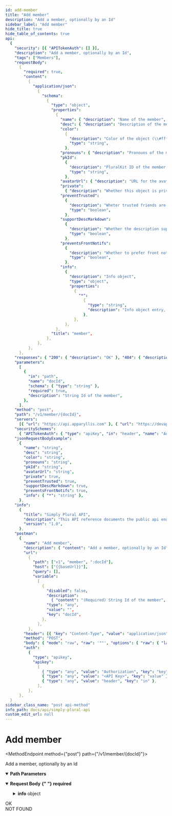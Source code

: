 ```yaml
---
id: add-member
title: "Add member"
description: "Add a member, optionally by an Id"
sidebar_label: "Add member"
hide_title: true
hide_table_of_contents: true
api:
  {
    "security": [{ "APITokenAuth": [] }],
    "description": "Add a member, optionally by an Id",
    "tags": ["Members"],
    "requestBody":
      {
        "required": true,
        "content":
          {
            "application/json":
              {
                "schema":
                  {
                    "type": "object",
                    "properties":
                      {
                        "name": { "description": "Name of the member", "type": "string" },
                        "desc": { "description": "Description of the member", "type": "string" },
                        "color":
                          {
                            "description": "Color of the object (\\#ffffff, \\#ffffffff or ffffff)",
                            "type": "string",
                          },
                        "pronouns": { "description": "Pronouns of the member", "type": "string" },
                        "pkId":
                          {
                            "description": "PluralKit ID of the member, 5-letter string",
                            "type": "string",
                          },
                        "avatarUrl": { "description": "URL for the avatar", "type": "string" },
                        "private":
                          { "description": "Whether this object is private", "type": "boolean" },
                        "preventTrusted":
                          {
                            "description": "Wheter trusted friends are prevented from seeing this private object",
                            "type": "boolean",
                          },
                        "supportDescMarkdown":
                          {
                            "description": "Whether the description supports markdown",
                            "type": "boolean",
                          },
                        "preventsFrontNotifs":
                          {
                            "description": "Whether to prefer front notification changes",
                            "type": "boolean",
                          },
                        "info":
                          {
                            "description": "Info object",
                            "type": "object",
                            "properties":
                              {
                                "*":
                                  {
                                    "type": "string",
                                    "description": "Info object entry, id/key has to match an id/key from the user object, value is the value string",
                                  },
                              },
                          },
                      },
                    "title": "member",
                  },
              },
          },
      },
    "responses": { "200": { "description": "OK" }, "404": { "description": "NOT FOUND" } },
    "parameters":
      [
        {
          "in": "path",
          "name": "docId",
          "schema": { "type": "string" },
          "required": true,
          "description": "String Id of the member",
        },
      ],
    "method": "post",
    "path": "/v1/member/{docId}",
    "servers":
      [{ "url": "https://api.apparyllis.com" }, { "url": "https://devapi.apparyllis.com" }],
    "securitySchemes":
      { "APITokenAuth": { "type": "apiKey", "in": "header", "name": "Authorization" } },
    "jsonRequestBodyExample":
      {
        "name": "string",
        "desc": "string",
        "color": "string",
        "pronouns": "string",
        "pkId": "string",
        "avatarUrl": "string",
        "private": true,
        "preventTrusted": true,
        "supportDescMarkdown": true,
        "preventsFrontNotifs": true,
        "info": { "*": "string" },
      },
    "info":
      {
        "title": "Simply Plural API",
        "description": "This API reference documents the public api endpoints. You can see a list of all public endpoints here https://github.com/ApparyllisOrg/SimplyPluralApi/blob/main/src/api/v1/routes.ts",
        "version": "1.0",
      },
    "postman":
      {
        "name": "Add member",
        "description": { "content": "Add a member, optionally by an Id", "type": "text/plain" },
        "url":
          {
            "path": ["v1", "member", ":docId"],
            "host": ["{{baseUrl}}"],
            "query": [],
            "variable":
              [
                {
                  "disabled": false,
                  "description":
                    { "content": "(Required) String Id of the member", "type": "text/plain" },
                  "type": "any",
                  "value": "",
                  "key": "docId",
                },
              ],
          },
        "header": [{ "key": "Content-Type", "value": "application/json" }],
        "method": "POST",
        "body": { "mode": "raw", "raw": '""', "options": { "raw": { "language": "json" } } },
        "auth":
          {
            "type": "apikey",
            "apikey":
              [
                { "type": "any", "value": "Authorization", "key": "key" },
                { "type": "any", "value": "<API Key>", "key": "value" },
                { "type": "any", "value": "header", "key": "in" },
              ],
          },
      },
  }
sidebar_class_name: "post api-method"
info_path: docs/api/simply-plural-api
custom_edit_url: null
---
```



<h1 className={"openapi__heading"}>Add member</h1>

<MethodEndpoint method={"post"} path={"/v1/member/{docId}"}></MethodEndpoint>

Add a member, optionally by an Id

<details
  style={{ marginBottom: "1rem" }}
  className={"openapi-markdown__details"}
  data-collapsed={false}
  open={true}>
  <summary style={{}}>
    <strong>Path Parameters</strong>
  </summary>
  <div>
    <ul>
      <ParamsItem
        className={"paramsItem"}
        param={{
          in: "path",
          name: "docId",
          schema: { type: "string" },
          required: true,
          description: "String Id of the member",
        }}></ParamsItem>
    </ul>
  </div>
</details>
<MimeTabs className={"openapi-tabs__mime"}>
  <TabItem label={"application/json"} value={"application/json-schema"}>
    <details style={{}} className={"openapi-markdown__details"} data-collapsed={false} open={true}>
      <summary style={{ textAlign: "left" }}>
        <strong>Request Body</strong>
        <strong style={{ fontSize: "var(--ifm-code-font-size)", color: "var(--openapi-required)" }}>
          {" "}
          required
        </strong>
      </summary>
      <div style={{ textAlign: "left", marginLeft: "1rem" }}></div>
      <ul style={{ marginLeft: "1rem" }}>
        <SchemaItem
          collapsible={false}
          name={"name"}
          required={false}
          schemaName={"string"}
          qualifierMessage={undefined}
          schema={{ description: "Name of the member", type: "string" }}></SchemaItem>
        <SchemaItem
          collapsible={false}
          name={"desc"}
          required={false}
          schemaName={"string"}
          qualifierMessage={undefined}
          schema={{ description: "Description of the member", type: "string" }}></SchemaItem>
        <SchemaItem
          collapsible={false}
          name={"color"}
          required={false}
          schemaName={"string"}
          qualifierMessage={undefined}
          schema={{
            description: "Color of the object (\\#ffffff, \\#ffffffff or ffffff)",
            type: "string",
          }}></SchemaItem>
        <SchemaItem
          collapsible={false}
          name={"pronouns"}
          required={false}
          schemaName={"string"}
          qualifierMessage={undefined}
          schema={{ description: "Pronouns of the member", type: "string" }}></SchemaItem>
        <SchemaItem
          collapsible={false}
          name={"pkId"}
          required={false}
          schemaName={"string"}
          qualifierMessage={undefined}
          schema={{
            description: "PluralKit ID of the member, 5-letter string",
            type: "string",
          }}></SchemaItem>
        <SchemaItem
          collapsible={false}
          name={"avatarUrl"}
          required={false}
          schemaName={"string"}
          qualifierMessage={undefined}
          schema={{ description: "URL for the avatar", type: "string" }}></SchemaItem>
        <SchemaItem
          collapsible={false}
          name={"private"}
          required={false}
          schemaName={"boolean"}
          qualifierMessage={undefined}
          schema={{ description: "Whether this object is private", type: "boolean" }}></SchemaItem>
        <SchemaItem
          collapsible={false}
          name={"preventTrusted"}
          required={false}
          schemaName={"boolean"}
          qualifierMessage={undefined}
          schema={{
            description: "Wheter trusted friends are prevented from seeing this private object",
            type: "boolean",
          }}></SchemaItem>
        <SchemaItem
          collapsible={false}
          name={"supportDescMarkdown"}
          required={false}
          schemaName={"boolean"}
          qualifierMessage={undefined}
          schema={{
            description: "Whether the description supports markdown",
            type: "boolean",
          }}></SchemaItem>
        <SchemaItem
          collapsible={false}
          name={"preventsFrontNotifs"}
          required={false}
          schemaName={"boolean"}
          qualifierMessage={undefined}
          schema={{
            description: "Whether to prefer front notification changes",
            type: "boolean",
          }}></SchemaItem>
        <SchemaItem collapsible={true} className={"schemaItem"}>
          <details style={{}} className={"openapi-markdown__details"}>
            <summary style={{}}>
              <strong>info</strong>
              <span style={{ opacity: "0.6" }}> object</span>
            </summary>
            <div style={{ marginLeft: "1rem" }}>
              <div style={{ marginTop: ".5rem", marginBottom: ".5rem" }}>Info object</div>
              <SchemaItem
                collapsible={false}
                name={"*"}
                required={false}
                schemaName={"string"}
                qualifierMessage={undefined}
                schema={{
                  type: "string",
                  description:
                    "Info object entry, id/key has to match an id/key from the user object, value is the value string",
                }}></SchemaItem>
            </div>
          </details>
        </SchemaItem>
      </ul>
    </details>
  </TabItem>
</MimeTabs>
<div>
  <div>
    <ApiTabs>
      <TabItem label={"200"} value={"200"}>
        <div>OK</div>
        <div></div>
      </TabItem>
      <TabItem label={"404"} value={"404"}>
        <div>NOT FOUND</div>
        <div></div>
      </TabItem>
    </ApiTabs>
  </div>
</div>
